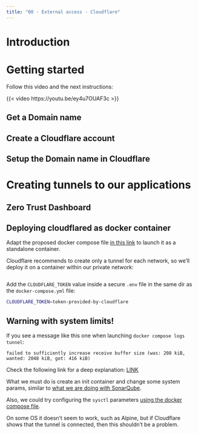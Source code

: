 ```yaml
---
title: "00 - External access - Cloudflare"
---
```

# Introduction
# Getting started
Follow this video and the next instructions:

{{< video https://youtu.be/ey4u7OUAF3c >}}

## Get a Domain name
## Create a Cloudflare account
## Setup the Domain name in Cloudflare
# Creating tunnels to our applications
## Zero Trust Dashboard
## Deploying cloudflared as docker container

Adapt the proposed docker compose file [in this link](https://community.cloudflare.com/t/can-i-use-cloudflared-in-a-docker-compose-yml/407168) to launch it as a standalone container.

Cloudflare recommends to create only a tunnel for each network, so we'll deploy it on a container within our private network:

```.yml
```

Add the `CLOUDFLARE_TOKEN` value inside a secure `.env` file in the same dir as the `docker-compose.yml` file:

```.bash
CLOUDFLARE_TOKEN=token-provided-by-cloudflare
```

:::{.callout-warning}
## Warning with system limits!
If you see a message like this one when launching `docker compose logs tunnel`:
```
failed to sufficiently increase receive buffer size (was: 208 kiB, wanted: 2048 kiB, got: 416 kiB)
```
Check the following link for a deep explanation: [LINK](https://github.com/quic-go/quic-go/wiki/UDP-Receive-Buffer-Size)

What we must do is create an init container and change some system params, similar to [what we are doing with SonarQube]().

Also, we could try configuring the `sysctl` parameters [using the docker compose file](https://www.cloudbees.com/blog/adjusting-linux-kernel-parameters-with-docker-compose).

On some OS it doesn't seem to work, such as Alpine, but if Cloudflare shows that the tunnel is connected, then this shouldn't be a problem.
:::

